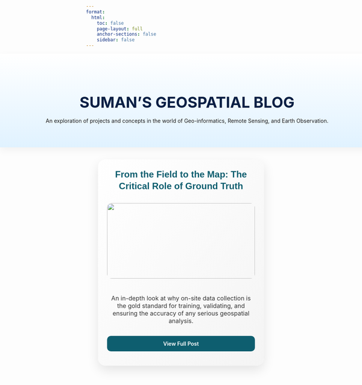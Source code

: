 ```yaml
---
format:
  html:
    toc: false
    page-layout: full
    anchor-sections: false
    sidebar: false
---
```


:::{.blog-header}
:::{.blog-header-content}
<h2>SUMAN'S GEOSPATIAL BLOG</h2>
<p>An exploration of projects and concepts in the world of Geo-informatics, Remote Sensing, and Earth Observation.</p>
:::
:::

:::{.post-grid}

:::{.post-card}
<h3>From the Field to the Map: The Critical Role of Ground Truth</h3>

<img src="files/Thumb.jpg" alt="" />

<p class="card-description">
  An in-depth look at why on-site data collection is the gold standard for training, validating, and ensuring the accuracy of any serious geospatial analysis.
</p>

<div class="card-footer">
  <a href="Blog/Field-to-the-Map/ground-truth-post.html" class="view-button">View Full Post</a>
</div>
:::

:::

<!-- TO ADD A NEW POST:
Copy one full block from ::: {.post-card} to its closing :::,
then update the <h3> title, <img> path, description, and link.
-->

<style>
.blog-header {
  width: 100vw;
  margin-left: calc(-50vw + 50%);
  background: linear-gradient(to top, #e0f2ff, #ffffff);
  padding: 3rem 1rem;
  box-shadow: 0 8px 20px rgba(0, 0, 0, 0.05);
  margin-bottom: 2rem;
}

.blog-header-content {
  max-width: 900px;
  margin: 0 auto;
  text-align: center;
}

.blog-header-content h2 {
  font-size: 2.5rem;
  font-weight: 700;
  color: #0a1f44;
  margin-bottom: 1rem;
}

.post-grid {
  display: grid;
  grid-template-columns: repeat(auto-fill, minmax(300px, 1fr));
  gap: 2rem;
  max-width: 1200px;
  margin: 2rem auto;
  padding: 0 2rem;
}

.post-card {
  display: flex;
  flex-direction: column;
  padding: 1.5rem;
  background: linear-gradient(to bottom right, #ffffff, #f4f4f4);
  border-radius: 20px;
  box-shadow: 0 12px 30px rgba(0, 0, 0, 0.1);
  box-sizing: border-box;
  transition: transform 0.3s, box-shadow 0.3s;
}

.post-card:hover {
  transform: translateY(-10px);
  box-shadow: 0 20px 40px rgba(0, 0, 0, 0.15);
}

.post-card h3 {
  font-family: Geneva, Tahoma, sans-serif;
  font-size: 1.5rem;
  margin-top: 0;
  font-weight: 800;
  color: #0e5e6f;
  text-align: center;
  margin-bottom: 1rem;
  line-height: 1.3;
}

.post-card img {
  width: 100%;
  height: 200px;
  object-fit: cover;
  border-radius: 12px;
  margin-bottom: 1.2rem;
}

.card-description {
  font-size: 1rem;
  color: #333;
  text-align: center;
  margin: 0.5rem 0 1rem 0;
  flex-grow: 1;
}

.card-footer {
  margin-top: auto;
}

.view-button {
  display: block;
  width: 100%;
  text-align: center;
  background: #0e5e6f;
  color: white !important;
  padding: 0.75rem 0;
  border-radius: 10px;
  font-weight: 600;
  text-decoration: none;
  transition: background 0.3s ease, transform 0.3s ease;
}

.view-button:hover {
  background: #084c59;
  transform: translateY(-3px);
  box-shadow: 0 6px 12px rgba(0, 0, 0, 0.15);
}
</style>
